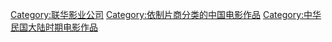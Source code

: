 [[Category:联华影业公司|Category:联华影业公司]]
[[Category:依制片商分类的中国电影作品‎|Category:依制片商分类的中国电影作品‎]]
[[Category:中华民国大陆时期电影作品|Category:中华民国大陆时期电影作品]]